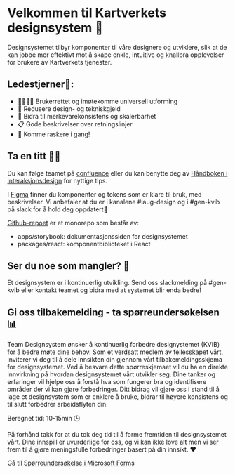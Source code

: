 
<Meta title="Info/Introduksjon" />

# Velkommen til Kartverkets designsystem 🧩

Designsystemet tilbyr komponenter til våre designere og utviklere, slik at de kan jobbe mer effektivt mot å skape enkle, intuitive og knallbra opplevelser for brukere av Kartverkets tjenester.

## Ledestjerner🌟:

- 👨‍👨‍👦‍👦 Brukerrettet og imøtekomme universell utforming
- 💸 Redusere design- og tekniskgjeld
- 🎨 Bidra til merkevarekonsistens og skalerbarhet
- 📋 Gode beskrivelser over retningslinjer
- 🚀 Komme raskere i gang!

## Ta en titt 👩‍💻

Du kan følge teamet på [confluence](https://kartverket.atlassian.net/wiki/spaces/TB/overview?homepageId=325713953) eller du kan benytte deg av [Håndboken i interaksjonsdesign](https://kartverket.atlassian.net/wiki/spaces/UX/overview) for nyttige tips.

I [Figma](https://www.figma.com/file/j0OBUEuQZlrbQOV6ariHTo/Designsystem?type=design&node-id=0-1&t=Er7EiYPjkcDK55oR-0) finner du komponenter og tokens som er klare til bruk, med beskrivelser. Vi anbefaler at du er i kanalene #laug-design og i #gen-kvib på slack for å hold deg oppdatert🧠

[Github-repoet](https://github.com/kartverket/kvib) er et monorepo som består av:

- apps/storybook: dokumentasjonssiden for designsystemet
- packages/react: komponentbiblioteket i React

## Ser du noe som mangler? 💬

Et designsystem er i kontinuerlig utvikling. Send oss slackmelding på #gen-kvib eller kontakt teamet og bidra med at systemet blir enda bedre!

## Gi oss tilbakemelding - ta spørreundersøkelsen 📊

Team Designsystem ønsker å kontinuerlig forbedre designystemet (KVIB) for å bedre møte dine behov. Som et verdsatt medlem av fellesskapet vårt, inviterer vi deg til å dele innsikten din gjennom vårt tilbakemeldingsskjema for designsystemet.
Ved å besvare dette spørreskjemaet vil du ha en direkte innvirkning på hvordan designsystemet vårt utvikler seg. Dine tanker og erfaringer vil hjelpe oss å forstå hva som fungerer bra og identifisere områder der vi kan gjøre forbedringer.
Ditt bidrag vil gjøre oss i stand til å lage et designsystem som er enklere å bruke, bidrar til høyere konsistens og til slutt forbedrer arbeidsflyten din.

Beregnet tid: 10-15min 🕒

På forhånd takk for at du tok deg tid til å forme fremtiden til designsystemet vårt. Dine innspill er uvurderlige for oss, og vi kan ikke love alt men vi ser frem til å gjøre meningsfulle forbedringer basert på din innsikt. ❤

Gå til
[Spørreundersøkelse i Microsoft Forms](https://forms.office.com/Pages/ResponsePage.aspx?id=osh0f85Dskaw6LYwbLpzo2TDj9LhmetKqqmL3qbrXF5UQjVGMkVNVFZFVUQ0WElFNFo1N1dQUFVNRi4u)
